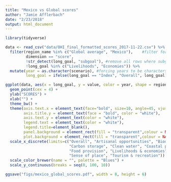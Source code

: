 ```yaml
---
title: "Mexico vs Global scores"
author: "Jamie Afflerbach"
date: "2/23/2018"
output: html_document
---
```


```r
library(tidyverse)
```

```r

data <- read_csv("data/OHI_final_formatted_scores_2017-11-22.csv") %>%
  filter(region_name %in% c("Global average", "Mexico"),    #filter for only the global and mexico scores
         dimension == "score",
         !str_detect(long_goal, "subgoal"), #remove all rows where subgoal is in the name
         !long_goal %in% c("Livelihoods", "Economies")) %>% 
  mutate(year = as.character(scenario), #forcing years to be characters so they aren't plotted as continuous values
         long_goal = ifelse(long_goal == "Index", "Overall", long_goal)) 

```

```r

ggplot(data, aes(x = long_goal, y = value, color = year, shape = region_name)) +
  geom_point(cex = 4) +
  ylab("SCORES") +
  xlab("") +
  theme_bw() +
  theme(axis.text.x = element_text(face="bold", size=10, angle=45, vjust = 1, hjust = 1, color = "white"),
        axis.title.y = element_text(face = "bold", color = "white"),
        axis.text.y = element_text(color = "white"),
        legend.text = element_text(color = "white"),
        legend.title=element_blank(),
        panel.background = element_rect(fill = "transparent",colour = NA),
        plot.background = element_rect(fill = "transparent",colour = NA)) + # bg of the panel
  scale_x_discrete(limits=c("Overall", "Artisanal opportunities", "Biodiversity", 
                            "Carbon storage", "Clean water", "Coastal protection", 
                            "Food provision", "Livelihoods & economies", "Natural products", 
                            "Sense of place", "Tourism & recreation")) +
  scale_color_brewer(name = "", palette = "Blues") +
  scale_y_continuous(breaks = seq(0, 100, 10))

ggsave("figs/mexico_global_scores.pdf", width = 8, height = 6)

```




